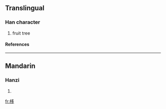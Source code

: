 ==Translingual==
===Han character===
{{Han char|rn=75|rad=木|as=06|sn=10|four=4792<sub>7</sub>|canj=木弓戈弓 (DNIN)}}
# fruit tree
====References====
{{Han ref|kx=0522.090|dkj=14696|dj=0910.140|hdz=21205.010|uh=6818|ud=26648|bh=AEEB|bd=44779}}

----
==Mandarin==
===Hanzi===
{{cmn-hanzi|pin=[[yǐ]] (yi3)|wg=i<sup>3</sup>}}
# {{defn|Mandarin}}

[[fr:栘]]